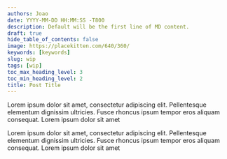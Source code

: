 ```yaml
---
authors: Joao
date: YYYY-MM-DD HH:MM:SS -T800
description: Default will be the first line of MD content.
draft: true
hide_table_of_contents: false
image: https://placekitten.com/640/360/
keywords: [keywords]
slug: wip
tags: [wip]
toc_max_heading_level: 3
toc_min_heading_level: 2
title: Post Title
---
```


Lorem ipsum dolor sit amet, consectetur adipiscing elit. Pellentesque elementum dignissim ultricies. Fusce rhoncus ipsum tempor eros aliquam consequat. Lorem ipsum dolor sit amet

<!--truncate-->

Lorem ipsum dolor sit amet, consectetur adipiscing elit. Pellentesque elementum dignissim ultricies. Fusce rhoncus ipsum tempor eros aliquam consequat. Lorem ipsum dolor sit amet

